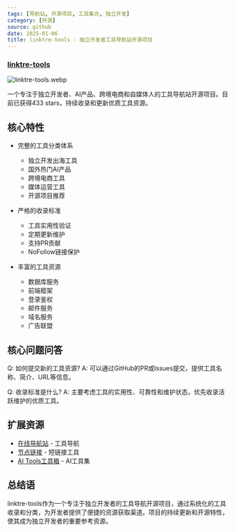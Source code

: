 ```yaml
---
tags: [导航站, 开源项目, 工具集合, 独立开发]
category: [开源]
source: github
date: 2025-01-06
title: linktre-tools - 独立开发者工具导航站开源项目
---
```


### [linktre-tools](https://github.com/PennyJoly/linktre-tools)

![linktre-tools.webp](https://img.mengpeng.tech/i/2025/01/16/67889032728d9.webp)

一个专注于独立开发者、AI产品、跨境电商和自媒体人的工具导航站开源项目。目前已获得433 stars，持续收录和更新优质工具资源。

## 核心特性

- 完整的工具分类体系
  - 独立开发出海工具
  - 国外热门AI产品
  - 跨境电商工具
  - 媒体运营工具
  - 开源项目推荐

- 严格的收录标准
  - 工具实用性验证
  - 定期更新维护
  - 支持PR贡献
  - NoFollow链接保护

- 丰富的工具资源
  - 数据库服务
  - 前端框架
  - 登录鉴权
  - 邮件服务
  - 域名服务
  - 广告联盟

## 核心问题问答

Q: 如何提交新的工具资源?
A: 可以通过GitHub的PR或Issues提交，提供工具名称、简介、URL等信息。

Q: 收录标准是什么?
A: 主要考虑工具的实用性、可靠性和维护状态，优先收录活跃维护的优质工具。

## 扩展资源

- [在线导航站](https://linktre.cc) - 工具导航
- [节点链接](https://links.bnyer.cn) - 短链接工具
- [AI Tools工具箱](https://www.think-php.xyz) - AI工具集

## 总结语

linktre-tools作为一个专注于独立开发者的工具导航开源项目，通过系统化的工具收录和分类，为开发者提供了便捷的资源获取渠道。项目的持续更新和开源特性，使其成为独立开发者的重要参考资源。 